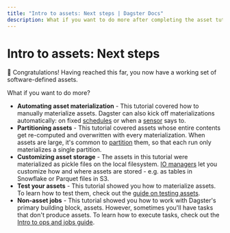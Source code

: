```yaml
---
title: "Intro to assets: Next steps | Dagster Docs"
description: What if you want to do more after completing the asset tutorial?
---
```


# Intro to assets: Next steps

🎉 Congratulations! Having reached this far, you now have a working set of software-defined assets.

What if you want to do more?

- **Automating asset materialization** - This tutorial covered how to manually materialize assets. Dagster can also kick off materializations automatically: on fixed [schedules](/concepts/partitions-schedules-sensors/schedules) or when a [sensor](/concepts/partitions-schedules-sensors/sensors) says to.
- **Partitioning assets** - This tutorial covered assets whose entire contents get re-computed and overwritten with every materialization. When assets are large, it's common to [partition](/concepts/partitions-schedules-sensors/partitions) them, so that each run only materializes a single partition.
- **Customizing asset storage** - The assets in this tutorial were materialized as pickle files on the local filesystem. [IO managers](/concepts/io-management/io-managers) let you customize how and where assets are stored - e.g. as tables in Snowflake or Parquet files in S3.
- **Test your assets** - This tutorial showed you how to materialize assets. To learn how to test them, check out the [guide on testing assets](/guides/dagster/testing-assets).
- **Non-asset jobs** - This tutorial showed you how to work with Dagster's primary building block, assets. However, sometimes you'll have tasks that don't produce assets. To learn how to execute tasks, check out the [Intro to ops and jobs guide](/guides/dagster/intro-to-ops-jobs).
